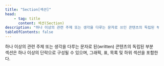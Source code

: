```yaml
---
title: "Section[섹션]"
head:
    - tag: title
      content: 섹션(Section)
description: "하나 이상의 관련 주제 또는 생각을 다루는 문자로 쓰인 콘텐츠의 독립된 부분"
tableOfContents: false
---
```


<Badge text="WCAG2" variant="note" size="large" /> 
하나 이상의 관련 주제 또는 생각을 다루는 문자로 된(written) 콘텐츠의 독립된 부분

<Aside title="참고">
섹션은 하나 이상의 단락으로 구성될 수 있으며, 그래픽, 표, 목록 및 하위 섹션을 포함한다.
</Aside>
